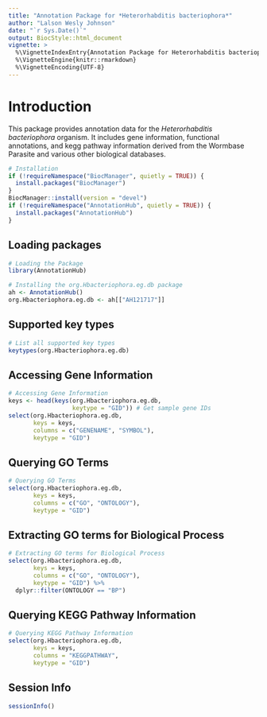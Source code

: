 ```yaml
---
title: "Annotation Package for *Heterorhabditis bacteriophora*"
author: "Lalson Wesly Johnson"
date: "`r Sys.Date()`"
output: BiocStyle::html_document
vignette: >
  %\VignetteIndexEntry{Annotation Package for Heterorhabditis bacteriophora}
  %\VignetteEngine{knitr::rmarkdown}
  %\VignetteEncoding{UTF-8}
---
```

# Introduction

This package provides annotation data for the *Heterorhabditis bacteriophora* organism. It includes gene information, functional annotations, and kegg pathway information derived from the Wormbase Parasite and various other biological databases.
```r
# Installation
if (!requireNamespace("BiocManager", quietly = TRUE)) {
  install.packages("BiocManager")
}
BiocManager::install(version = "devel")
if (!requireNamespace("AnnotationHub", quietly = TRUE)) {
  install.packages("AnnotationHub")
}
```

## Loading packages
```r
# Loading the Package
library(AnnotationHub)
```

```r
# Installing the org.Hbacteriophora.eg.db package
ah <- AnnotationHub()
org.Hbacteriophora.eg.db <- ah[["AH121717"]]
```

## Supported key types
```r
# List all supported key types
keytypes(org.Hbacteriophora.eg.db)
```

## Accessing Gene Information
```r
# Accessing Gene Information
keys <- head(keys(org.Hbacteriophora.eg.db, 
                  keytype = "GID")) # Get sample gene IDs
select(org.Hbacteriophora.eg.db, 
       keys = keys, 
       columns = c("GENENAME", "SYMBOL"), 
       keytype = "GID")
```

## Querying GO Terms
```r
# Querying GO Terms
select(org.Hbacteriophora.eg.db, 
       keys = keys, 
       columns = c("GO", "ONTOLOGY"), 
       keytype = "GID")
```

## Extracting GO terms for Biological Process
```r
# Extracting GO terms for Biological Process
select(org.Hbacteriophora.eg.db, 
       keys = keys, 
       columns = c("GO", "ONTOLOGY"), 
       keytype = "GID") %>%
  dplyr::filter(ONTOLOGY == "BP")
```
## Querying KEGG Pathway Information
```r
# Querying KEGG Pathway Information
select(org.Hbacteriophora.eg.db, 
       keys = keys, 
       columns = "KEGGPATHWAY", 
       keytype = "GID")
```

## Session Info
```r
sessionInfo()
```

